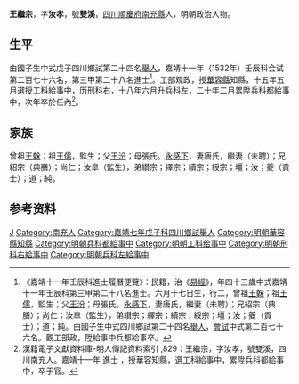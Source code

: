 {{Otheruses|other=名为王双溪的其他人物|王双溪}}
{{Otheruses|other=名为王汝孝的其他人物|王汝孝 (嘉靖進士)}}
{{明清人物信息框
| 姓名 = 王繼宗
| 原名 =
| 圖片名稱= 
| 圖片大小 =
| 圖片說明 = 
| 最高職務 =兵科都給事中
| 國家 = 大明 
| 爵位 =
| 籍貫 = [[四川|四川]][[順慶府|順慶府]][[南充縣|南充縣]]
| 族裔 = 
| 旗籍 = 
| 字號 = 字汝孝，號雙溪
| 諡號 =
| 出生日期 = 弘治三年（1490年）六月十七日
| 出生地點 =
| 逝世日期 = 嘉靖二十一年
| 逝世地點 =
| 墓葬 =
| 配偶 = 唐氏（未聘）
| 親屬 = 曾祖[[王榦|王榦]]，祖[[王儒|王儒]]，父[[王汾|王汾]]，母張氏
| 出身 =
* 嘉靖七年戊子科舉人
* 嘉靖十一年壬辰科同進士出身
| 經歷 =
| 著作 =  
}}
'''王繼宗'''{{BD|1490年||1542年||W}}，字'''汝孝'''，號'''雙溪'''，[[四川|四川]][[順慶府|順慶府]][[南充縣|南充縣]]人，明朝政治人物。

==生平==
由國子生中式戊子四川鄉試第二十四名[[舉人|舉人]]，嘉靖十一年（1532年）壬辰科会试第二百七十六名，第三甲第二十八名進士<ref>《嘉靖十一年壬辰科進士履曆便覽》：民籍，治《[[易經|易經]]》，年四十三歲中式嘉靖十一年壬辰科第三甲第二十八名進士。六月十七日生，行二，曾祖[[王榦|王榦]]；祖[[王儒|王儒]]，監生；父[[王汾|王汾]]；母張氏。[[永感下|永感下]]，妻唐氏，繼妻（未聘）；兄紹宗（典膳）；尚仁；汝臯（監生），弟纉宗；繹宗；續宗；綬宗；壃；汝；夔（貢士）；道；純。由國子生中式四川鄉試第二十四名[[舉人|舉人]]，[[會試|會試]]中式第二百七十六名。觀工部政，陞給事中兵都給事卒。</ref>。工部观政，授[[華容縣|華容縣]]知縣，十五年五月選授工科給事中，历刑科右，十八年六月升兵科左，二十年二月累陞兵科都給事中，次年卒於任內<ref>漢籍電子文獻資料庫-明人傳記資料索引 ,829：王繼宗，字汝孝，號雙溪，四川南充人。嘉靖十一年 進士 ，授華容知縣，選工科給事中，累陞兵科都給事中，卒于官。</ref>。

==家族== 
曾祖[[王榦|王榦]]；祖[[王儒|王儒]]，監生；父[[王汾|王汾]]；母張氏。[[永感下|永感下]]，妻唐氏，繼妻（未聘）；兄紹宗（典膳）；尚仁；汝臯（監生），弟纉宗；繹宗；續宗；綬宗；壃；汝；夔（貢士）；道；純。

== 参考资料 ==
{{reflist}}

{{嘉靖十一年壬辰科殿试金榜}}

{{Authority control}}
{{DEFAULTSORT:Wang王}}
[[Category:王姓|J]]
[[Category:南充人|Category:南充人]]
[[Category:嘉靖七年戊子科四川鄉試舉人|Category:嘉靖七年戊子科四川鄉試舉人]]
[[Category:明朝華容縣知縣|Category:明朝華容縣知縣]]
[[Category:明朝兵科都給事中|Category:明朝兵科都給事中]]
[[Category:明朝工科给事中|Category:明朝工科给事中]]
[[Category:明朝刑科右給事中|Category:明朝刑科右給事中]]
[[Category:明朝兵科左給事中|Category:明朝兵科左給事中]]